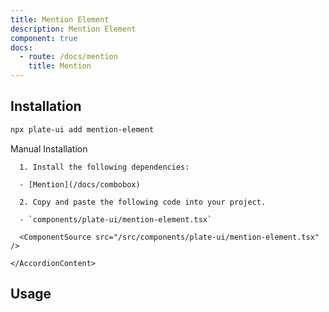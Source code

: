 ```yaml
---
title: Mention Element
description: Mention Element
component: true
docs:
  - route: /docs/mention
    title: Mention
---
```


[//]: # '<ComponentExample src="/src/components/examples/PlaygroundDemo.tsx">'
[//]: # '  <PlaygroundDemo />'
[//]: # '</ComponentExample>'

## Installation

```bash
npx plate-ui add mention-element
```

<Accordion type="single" collapsible>
  <AccordionItem value="manual-installation">
    <AccordionTrigger>Manual Installation</AccordionTrigger>
    <AccordionContent>

      1. Install the following dependencies:

      - [Mention](/docs/combobox)

      2. Copy and paste the following code into your project.

      - `components/plate-ui/mention-element.tsx`

      <ComponentSource src="/src/components/plate-ui/mention-element.tsx" />

    </AccordionContent>

  </AccordionItem>
</Accordion>

## Usage

```tsx

```

```tsx

```
